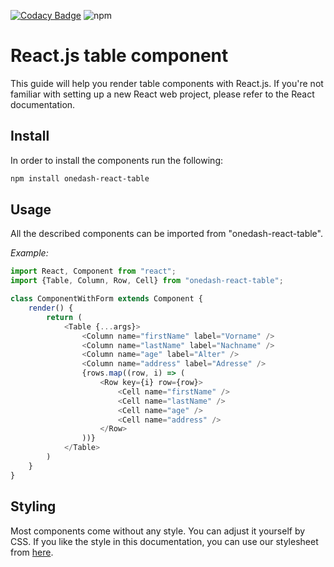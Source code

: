 
<Meta title="Overview/Getting Started" />

[![Codacy Badge](https://app.codacy.com/project/badge/Grade/8248b4ff9cc84153a6fda1dfbbf10e17)](https://www.codacy.com/gh/OneDash-DE/onedash-react-table/dashboard?utm_source=github.com&utm_medium=referral&utm_content=OneDash-DE/onedash-react-table&utm_campaign=Badge_Grade)
![npm](https://img.shields.io/npm/dw/onedash-react-table)

# React.js table component

This guide will help you render table components with React.js.
If you're not familiar with setting up a new React web project, please refer to the React documentation.

## Install

In order to install the components run the following:

```bash
npm install onedash-react-table
```

## Usage

All the described components can be imported from "onedash-react-table".

_Example:_

```javascript
import React, Component from "react";
import {Table, Column, Row, Cell} from "onedash-react-table";

class ComponentWithForm extends Component {
	render() {
		return (
			<Table {...args}>
				<Column name="firstName" label="Vorname" />
				<Column name="lastName" label="Nachname" />
				<Column name="age" label="Alter" />
				<Column name="address" label="Adresse" />
				{rows.map((row, i) => (
					<Row key={i} row={row}>
						<Cell name="firstName" />
						<Cell name="lastName" />
						<Cell name="age" />
						<Cell name="address" />
					</Row>
				))}
			</Table>
		)
	}
}
```

## Styling

Most components come without any style. You can adjust it yourself by CSS. If you like the style in this documentation, you can use our stylesheet from [here](https://github.com/OneDash-DE/onedash-react-table/blob/master/src/components/stories/table.sass).

